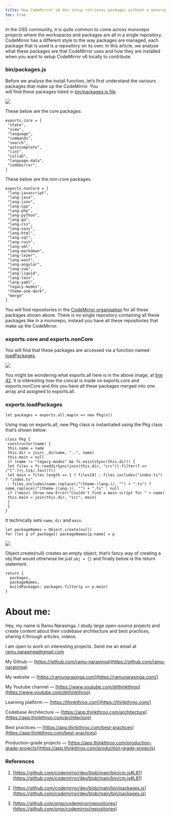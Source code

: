 ```yaml
---
title: How CodeMirror v6 dev setup retrieves packages without a monorepo
toc: true
---
```


In the OSS community, it is quite common to come across monorepo projects where the workspaces and packages are all in a single repository. CodeMirror has a different style to the way packages are managed, each package that is used is a repository on its own. In this article, we analyse what these packages are that CodeMirror uses and how they are installed when you want to setup CodeMirror v6 locally to contribute.

### bin/packages.js

Before we analyse the install function, let’s first understand the variours packages that make up the CodeMirror. You  
will find these packages listed in [bin/packages.js file](https://github.com/codemirror/dev/blob/main/bin/packages.js)

![](https://cdn-images-1.medium.com/max/1600/1*KhY0OvraEoVdbjs-c6rWwQ.png)

These below are the core packages:

```plaintext
exports.core = [
 "state",
 "view",
 "language",
 "commands",
 "search",
 "autocomplete",
 "lint",
 "collab",
 "language-data",
 "codemirror",
]
```

These below are the non-core packages.

```plaintext
exports.nonCore = [
 "lang-javascript",
 "lang-java",
 "lang-json",
 "lang-cpp",
 "lang-php",
 "lang-python",
 "lang-go",
 "lang-css",
 "lang-sass",
 "lang-html",
 "lang-sql",
 "lang-rust",
 "lang-xml",
 "lang-markdown",
 "lang-lezer",
 "lang-wast",
 "lang-angular",
 "lang-vue",
 "lang-liquid",
 "lang-less",
 "lang-yaml",
 "legacy-modes",
 "theme-one-dark",
 "merge"
]
```

You will find repositories in the [CodeMirror organisation](https://github.com/orgs/codemirror/repositories) for all these packages shown above. There is no single repository containing all these packages like in a monorepo, instead you have all these repositories that make up the CodeMirror.

### exports.core and exports.nonCore

You will find that these packages are accessed via a function named [loadPackages](https://github.com/codemirror/dev/blob/main/bin/packages.js#L60).

![](https://cdn-images-1.medium.com/max/1600/1*YOkoQSFxLN8U1M-kJKbM2g.png)

You might be wondering what exports.all here is in the above image, at [line 42](https://github.com/codemirror/dev/blob/main/bin/packages.js#L42). It is interesting how the concat is made on exports.core and exports.nonCore and this you have all these packages merged into one array and assigned to exports.all.

### exports.loadPackages

```plaintext
let packages = exports.all.map(n => new Pkg(n))
```

Using map on exports.all, new Pkg class is instantiated using the Pkg class that’s shown below:

```plaintext
class Pkg {
 constructor(name) {
 this.name = name
 this.dir = join(__dirname, "..", name)
 this.main = null
 if (name != "legacy-modes" && fs.existsSync(this.dir)) {
 let files = fs.readdirSync(join(this.dir, "src")).filter(f => /^[^.]+\.ts$/.test(f))
 let main = files.length == 1 ? files[0] : files.includes("index.ts") ? "index.ts"
 : files.includes(name.replace(/^(theme-|lang-)/, "") + ".ts") ? name.replace(/^(theme-|lang-)/, "") + ".ts" : null
 if (!main) throw new Error("Couldn't find a main script for " + name)
 this.main = join(this.dir, "src", main)
 }
 }
}
```

It technically sets `name`, `dir` and `main`.

```plaintext
let packageNames = Object.create(null)
for (let p of packages) packageNames[p.name] = p
```

![](https://cdn-images-1.medium.com/max/1600/1*-sdBU2-qq0ofmghc7dbT_Q.png)

Object.create(null) creates an empty object, that’s fancy way of creating a obj that would otherwise be just `obj = {}` and finally below is the return statement.

```plaintext
return {
  packages, 
  packageNames, 
  buildPackages: packages.filter(p => p.main)
}
```

# **About me:**

Hey, my name is Ramu Narasinga. I study large open-source projects and create content about their codebase architecture and best practices, sharing it through articles, videos.

I am open to work on interesting projects. Send me an email at ramu.narasinga@gmail.com

My Github — [https://github.com/ramu-narasinga](https://github.com/ramu-narasinga)

My website — [https://ramunarasinga.com](https://ramunarasinga.com/)

My Youtube channel — [https://www.youtube.com/@thinkthroo](https://www.youtube.com/@thinkthroo)

Learning platform — [https://thinkthroo.com](https://thinkthroo.com/)

Codebase Architecture — [https://app.thinkthroo.com/architecture](https://app.thinkthroo.com/architecture)

Best practices — [https://app.thinkthroo.com/best-practices](https://app.thinkthroo.com/best-practices)

Production-grade projects — [https://app.thinkthroo.com/production-grade-projects](https://app.thinkthroo.com/production-grade-projects)

### References

1. [https://github.com/codemirror/dev/blob/main/bin/cm.js#L81](https://github.com/codemirror/dev/blob/main/bin/cm.js#L81)
    
2. [https://github.com/codemirror/dev/blob/main/bin/packages.js](https://github.com/codemirror/dev/blob/main/bin/packages.js)
    
3. [https://github.com/orgs/codemirror/repositories](https://github.com/orgs/codemirror/repositories)